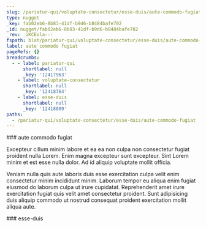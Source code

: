 ```yaml
---
slug: /pariatur-qui/voluptate-consectetur/esse-duis/aute-commodo-fugiat
type: nugget
_key: fab02eb6-8b83-41df-b9d6-b8484bafe702
_id: nugget/fab02eb6-8b83-41df-b9d6-b8484bafe702
_rev: _iKCEola---
fspath: blah/pariatur-qui/voluptate-consectetur/esse-duis/aute-commodo-fugiat.md
label: aute commodo fugiat
pageRefs: {}
breadcrumbs:
  - - label: pariatur-qui
      shortlabel: null
      _key: '12417963'
    - label: voluptate-consectetur
      shortlabel: null
      _key: '12418764'
    - label: esse-duis
      shortlabel: null
      _key: '12418809'
paths:
  - /pariatur-qui/voluptate-consectetur/esse-duis/aute-commodo-fugiat
---
```


<NuggetArea>
<Nugget slug="/pariatur-qui/voluptate-consectetur/esse-duis/aute-commodo-fugiat" type="nugget" _key="fab02eb6-8b83-41df-b9d6-b8484bafe702" _id="nugget/fab02eb6-8b83-41df-b9d6-b8484bafe702" _rev="_iKCEola---" fspath="blah/pariatur-qui/voluptate-consectetur/esse-duis/aute-commodo-fugiat.md" label="aute commodo fugiat" paths="/pariatur-qui/voluptate-consectetur/esse-duis/aute-commodo-fugiat">
<NuggetBody>
### aute commodo fugiat

Excepteur cillum minim labore et ea ea non culpa non consectetur fugiat proident nulla Lorem. Enim magna excepteur sunt excepteur. Sint Lorem minim et est esse nulla dolor. Ad id aliquip voluptate mollit officia.

Veniam nulla quis aute laboris duis esse exercitation culpa velit enim consectetur minim incididunt minim. Laborum tempor eu aliqua enim fugiat eiusmod do laborum culpa ut irure cupidatat. Reprehenderit amet irure exercitation fugiat quis velit amet consectetur proident. Sunt adipisicing duis aliquip commodo ut nostrud consequat proident exercitation mollit aliqua aute.

</NuggetBody>
<Breadcrumbs>
<Crumbs>
<Crumb _key="12417963" label="pariatur-qui" /><Crumb _key="12418764" label="voluptate-consectetur" /><Crumb _key="12418809" label="esse-duis" />
</Crumbs>
</Breadcrumbs>
</Nugget>

<NuggetsInbound>
</NuggetsInbound>
<NuggetsOutbound>
</NuggetsOutbound>
</NuggetArea>
<PassagesInbound>
<Passage direction="inbound" type="passage" _key="12418809" _id="passage/12418809" _rev="_iKCEolW--A" label="esse-duis" passage="esse-duis" fspath="blah/pariatur-qui/voluptate-consectetur/esse-duis" paths="/pariatur-qui/voluptate-consectetur/esse-duis" slug="/pariatur-qui/voluptate-consectetur/esse-duis">
<NuggetBody>
### esse-duis

</NuggetBody>
<Breadcrumbs>
<Crumbs>
<Crumb _key="12417963" label="pariatur-qui" /><Crumb _key="12418764" label="voluptate-consectetur" />
</Crumbs>
</Breadcrumbs>
</Passage>

</PassagesInbound>
<PassagesOutbound>
</PassagesOutbound>